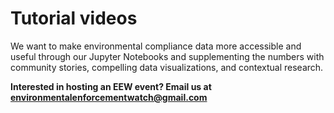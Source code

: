 
<Layout pageTitle="Tutorials" sidebarLinks={LearnPageSidebarLinks} activeHeaderLink="Learn">

# Tutorial videos

<div className='row'>
  <InfoCard
      title="EEW Introduction Video"
      description='A short video introducing the Environmental Enforcement Watch project and our approach.'
      link='https://www.youtube.com/watch?v=Q0iXOn-dY1g'
      image={intro}
  />
  <InfoCard
      title="Jupyter Notebook Demo"
      description='A video explaining how to run a Jupyter Notebook.'
      link='https://www.youtube.com/watch?v=KJuEK89Y73c'
      image={jupyter}
  />
  <InfoCard
      title="Watershed Notebook Demo"
      description='A video walkthrough of the Environmental Enforcement Watch watershed notebook - a data science tool that allows you to see what facilities are polluting under the Clean Water Act in watersheds that are interesting and relevant to you!'
      link='https://www.youtube.com/watch?v=gR5jVqb43os'
      image={watershed}
  />
  <InfoCard
      title="Watershed Notebook Guide"
      description='A detailed guide for educators, journalists, and civic organizers on how to get the most our of the watershed Notebook.'
      link='https://docs.google.com/document/d/1fOL1O30cAXS7iOZMItSekG8E8KIUfH-EaYG601W-ncM/edit'
      image={watersheddoc}
  />
</div>

We want to make environmental compliance data more accessible and useful through our Jupyter Notebooks and supplementing the numbers with community stories, compelling data visualizations, and contextual research.

**Interested in hosting an EEW event? Email us at environmentalenforcementwatch@gmail.com**

</Layout>
